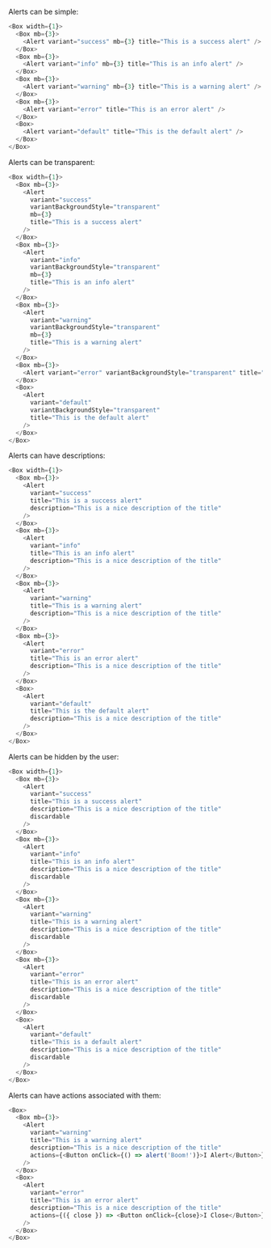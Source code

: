 Alerts can be simple:

```typescript jsx
<Box width={1}>
  <Box mb={3}>
    <Alert variant="success" mb={3} title="This is a success alert" />
  </Box>
  <Box mb={3}>
    <Alert variant="info" mb={3} title="This is an info alert" />
  </Box>
  <Box mb={3}>
    <Alert variant="warning" mb={3} title="This is a warning alert" />
  </Box>
  <Box mb={3}>
    <Alert variant="error" title="This is an error alert" />
  </Box>
  <Box>
    <Alert variant="default" title="This is the default alert" />
  </Box>
</Box>
```

Alerts can be transparent:

```typescript jsx
<Box width={1}>
  <Box mb={3}>
    <Alert
      variant="success"
      variantBackgroundStyle="transparent"
      mb={3}
      title="This is a success alert"
    />
  </Box>
  <Box mb={3}>
    <Alert
      variant="info"
      variantBackgroundStyle="transparent"
      mb={3}
      title="This is an info alert"
    />
  </Box>
  <Box mb={3}>
    <Alert
      variant="warning"
      variantBackgroundStyle="transparent"
      mb={3}
      title="This is a warning alert"
    />
  </Box>
  <Box mb={3}>
    <Alert variant="error" variantBackgroundStyle="transparent" title="This is an error alert" />
  </Box>
  <Box>
    <Alert
      variant="default"
      variantBackgroundStyle="transparent"
      title="This is the default alert"
    />
  </Box>
</Box>
```

Alerts can have descriptions:

```typescript jsx
<Box width={1}>
  <Box mb={3}>
    <Alert
      variant="success"
      title="This is a success alert"
      description="This is a nice description of the title"
    />
  </Box>
  <Box mb={3}>
    <Alert
      variant="info"
      title="This is an info alert"
      description="This is a nice description of the title"
    />
  </Box>
  <Box mb={3}>
    <Alert
      variant="warning"
      title="This is a warning alert"
      description="This is a nice description of the title"
    />
  </Box>
  <Box mb={3}>
    <Alert
      variant="error"
      title="This is an error alert"
      description="This is a nice description of the title"
    />
  </Box>
  <Box>
    <Alert
      variant="default"
      title="This is the default alert"
      description="This is a nice description of the title"
    />
  </Box>
</Box>
```

Alerts can be hidden by the user:

```typescript jsx
<Box width={1}>
  <Box mb={3}>
    <Alert
      variant="success"
      title="This is a success alert"
      description="This is a nice description of the title"
      discardable
    />
  </Box>
  <Box mb={3}>
    <Alert
      variant="info"
      title="This is an info alert"
      description="This is a nice description of the title"
      discardable
    />
  </Box>
  <Box mb={3}>
    <Alert
      variant="warning"
      title="This is a warning alert"
      description="This is a nice description of the title"
      discardable
    />
  </Box>
  <Box mb={3}>
    <Alert
      variant="error"
      title="This is an error alert"
      description="This is a nice description of the title"
      discardable
    />
  </Box>
  <Box>
    <Alert
      variant="default"
      title="This is a default alert"
      description="This is a nice description of the title"
      discardable
    />
  </Box>
</Box>
```

Alerts can have actions associated with them:

```typescript jsx
<Box>
  <Box mb={3}>
    <Alert
      variant="warning"
      title="This is a warning alert"
      description="This is a nice description of the title"
      actions={<Button onClick={() => alert('Boom!')}>I Alert</Button>}
    />
  </Box>
  <Box>
    <Alert
      variant="error"
      title="This is an error alert"
      description="This is a nice description of the title"
      actions={({ close }) => <Button onClick={close}>I Close</Button>}
    />
  </Box>
</Box>
```
